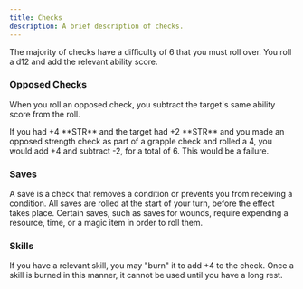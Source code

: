 ```yaml
---
title: Checks
description: A brief description of checks.
---
```



The majority of checks have a difficulty of 6 that you must roll over. You roll a d12 and add the relevant ability score.

### Opposed Checks

When you roll an opposed check, you subtract the target's same ability score from the roll.

<Aside type="example">
If you had +4 **STR** and the target had +2 **STR** and you made an opposed strength check as part of a grapple check and rolled a 4, you would add +4 and subtract -2, for a total of 6. This would be a failure.
</Aside>

### Saves

A save is a check that removes a condition or prevents you from receiving a condition. All saves are rolled at the start of your turn, before the effect takes place. Certain saves, such as saves for wounds, require expending a resource, time, or a magic item in order to roll them.

### Skills

If you have a relevant skill, you may "burn" it to add +4 to the check. Once a skill is burned in this manner, it cannot be used until you have a long rest.
